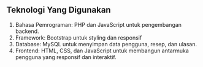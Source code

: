 ## Teknologi Yang Digunakan

1. Bahasa Pemrograman: PHP dan JavaScript untuk pengembangan backend.
2. Framework: Bootstrap untuk styling dan responsif
3. Database: MySQL untuk menyimpan data pengguna, resep, dan ulasan.
4. Frontend: HTML, CSS, dan JavaScript untuk membangun antarmuka pengguna yang responsif dan interaktif.